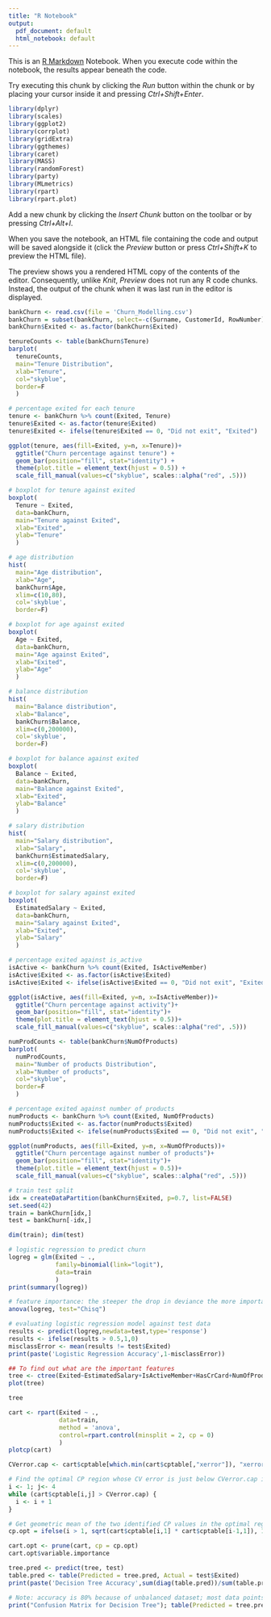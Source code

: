 ```yaml
---
title: "R Notebook"
output:
  pdf_document: default
  html_notebook: default
---
```


This is an [R Markdown](http://rmarkdown.rstudio.com) Notebook. When you execute code within the notebook, the results appear beneath the code. 

Try executing this chunk by clicking the *Run* button within the chunk or by placing your cursor inside it and pressing *Ctrl+Shift+Enter*. 

```r
library(dplyr)
library(scales)
library(ggplot2)
library(corrplot)
library(gridExtra)
library(ggthemes)
library(caret)
library(MASS)
library(randomForest)
library(party)
library(MLmetrics)
library(rpart)
library(rpart.plot)

```

Add a new chunk by clicking the *Insert Chunk* button on the toolbar or by pressing *Ctrl+Alt+I*.

When you save the notebook, an HTML file containing the code and output will be saved alongside it (click the *Preview* button or press *Ctrl+Shift+K* to preview the HTML file).

The preview shows you a rendered HTML copy of the contents of the editor. Consequently, unlike *Knit*, *Preview* does not run any R code chunks. Instead, the output of the chunk when it was last run in the editor is displayed.

```r
bankChurn <- read.csv(file = 'Churn_Modelling.csv')
bankChurn = subset(bankChurn, select=-c(Surname, CustomerId, RowNumber))
bankChurn$Exited <- as.factor(bankChurn$Exited)
```

```r
tenureCounts <- table(bankChurn$Tenure)
barplot(
  tenureCounts, 
  main="Tenure Distribution",
  xlab="Tenure",
  col="skyblue",
  border=F
  )
```

```r
# percentage exited for each tenure
tenure <- bankChurn %>% count(Exited, Tenure)
tenure$Exited <- as.factor(tenure$Exited)
tenure$Exited <- ifelse(tenure$Exited == 0, "Did not exit", "Exited")   

ggplot(tenure, aes(fill=Exited, y=n, x=Tenure))+ 
  ggtitle("Churn percentage against tenure") +
  geom_bar(position="fill", stat="identity") +
  theme(plot.title = element_text(hjust = 0.5)) +
  scale_fill_manual(values=c("skyblue", scales::alpha("red", .5)))

```
```r
# boxplot for tenure against exited
boxplot(
  Tenure ~ Exited, 
  data=bankChurn, 
  main="Tenure against Exited",
  xlab="Exited",
  ylab="Tenure"
  )
```

```r
# age distribution
hist(
  main="Age distribution", 
  xlab="Age", 
  bankChurn$Age, 
  xlim=c(10,80), 
  col='skyblue',
  border=F)
```

```r
# boxplot for age against exited
boxplot(
  Age ~ Exited, 
  data=bankChurn, 
  main="Age against Exited",
  xlab="Exited",
  ylab="Age"
  )
```

```r
# balance distribution
hist(
  main="Balance distribution", 
  xlab="Balance", 
  bankChurn$Balance, 
  xlim=c(0,200000), 
  col='skyblue',
  border=F)
```

```r
# boxplot for balance against exited
boxplot(
  Balance ~ Exited, 
  data=bankChurn, 
  main="Balance against Exited",
  xlab="Exited",
  ylab="Balance"
  )
```

```r
# salary distribution
hist(
  main="Salary distribution", 
  xlab="Salary", 
  bankChurn$EstimatedSalary, 
  xlim=c(0,200000), 
  col='skyblue',
  border=F)
```

```r
# boxplot for salary against exited
boxplot(
  EstimatedSalary ~ Exited, 
  data=bankChurn, 
  main="Salary against Exited",
  xlab="Exited",
  ylab="Salary"
  )
```

```r
# percentage exited against is_active
isActive <- bankChurn %>% count(Exited, IsActiveMember)
isActive$Exited <- as.factor(isActive$Exited)
isActive$Exited <- ifelse(isActive$Exited == 0, "Did not exit", "Exited")   

ggplot(isActive, aes(fill=Exited, y=n, x=IsActiveMember))+ 
  ggtitle("Churn percentage against activity")+
  geom_bar(position="fill", stat="identity")+
  theme(plot.title = element_text(hjust = 0.5))+
  scale_fill_manual(values=c("skyblue", scales::alpha("red", .5)))
```



```r
numProdCounts <- table(bankChurn$NumOfProducts)
barplot(
  numProdCounts, 
  main="Number of products Distribution",
  xlab="Number of products",
  col="skyblue",
  border=F
  )
```

```r
# percentage exited against number of products
numProducts <- bankChurn %>% count(Exited, NumOfProducts)
numProducts$Exited <- as.factor(numProducts$Exited)
numProducts$Exited <- ifelse(numProducts$Exited == 0, "Did not exit", "Exited")   

ggplot(numProducts, aes(fill=Exited, y=n, x=NumOfProducts))+ 
  ggtitle("Churn percentage against number of products")+
  geom_bar(position="fill", stat="identity")+
  theme(plot.title = element_text(hjust = 0.5))+
  scale_fill_manual(values=c("skyblue", scales::alpha("red", .5)))
```
```r
# train test split
idx = createDataPartition(bankChurn$Exited, p=0.7, list=FALSE)
set.seed(42)
train = bankChurn[idx,]
test = bankChurn[-idx,]

dim(train); dim(test)
```

```r
# logistic regression to predict churn
logreg = glm(Exited ~ ., 
             family=binomial(link="logit"),
             data=train
             )
print(summary(logreg))
```
```r
# feature importance: the steeper the drop in deviance the more important the feature
anova(logreg, test="Chisq")
```
```r
# evaluating logistic regression model against test data
results <- predict(logreg,newdata=test,type='response')
results <- ifelse(results > 0.5,1,0)
misclassError <- mean(results != test$Exited)
print(paste('Logistic Regression Accuracy',1-misclassError))
```
```r
## To find out what are the important features 
tree <- ctree(Exited~EstimatedSalary+IsActiveMember+HasCrCard+NumOfProducts+Balance+Tenure,train)
plot(tree)
```
```r
tree
```
```r
cart <- rpart(Exited ~ ., 
              data=train, 
              method = 'anova', 
              control=rpart.control(minsplit = 2, cp = 0)
              )
plotcp(cart)
```
```r
CVerror.cap <- cart$cptable[which.min(cart$cptable[,"xerror"]), "xerror"] + cart$cptable[which.min(cart$cptable[,"xerror"]), "xstd"]

# Find the optimal CP region whose CV error is just below CVerror.cap in maximal tree cart1.
i <- 1; j<- 4
while (cart$cptable[i,j] > CVerror.cap) {
  i <- i + 1
}

# Get geometric mean of the two identified CP values in the optimal region if optimal tree has at least one split.
cp.opt = ifelse(i > 1, sqrt(cart$cptable[i,1] * cart$cptable[i-1,1]), 1)
```

```r
cart.opt <- prune(cart, cp = cp.opt)
cart.opt$variable.importance

```

```r
tree.pred <- predict(tree, test)
table.pred <- table(Predicted = tree.pred, Actual = test$Exited)
print(paste('Decision Tree Accuracy',sum(diag(table.pred))/sum(table.pred)))
```
```r
# Note: accuracy is 80% because of unbalanced dataset; most data points have Exited = 0. From the confusion matrix, we can see that there are a lot of false negatives
print("Confusion Matrix for Decision Tree"); table(Predicted = tree.pred, Actual = test$Exited)
```

